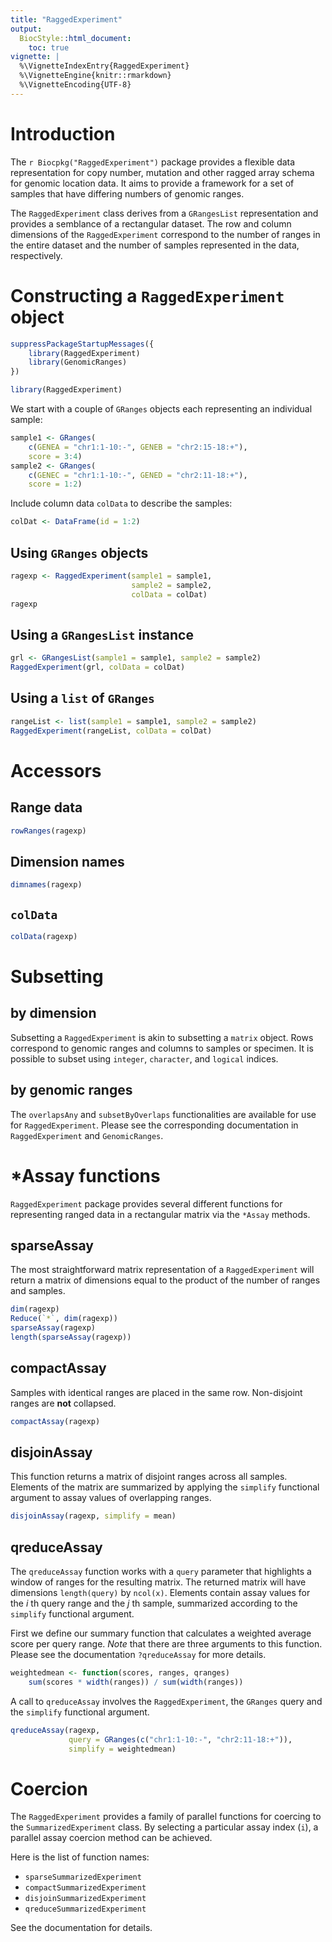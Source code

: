 ```yaml
---
title: "RaggedExperiment"
output:
  BiocStyle::html_document:
    toc: true
vignette: |
  %\VignetteIndexEntry{RaggedExperiment}
  %\VignetteEngine{knitr::rmarkdown}
  %\VignetteEncoding{UTF-8}
---
```


# Introduction

The `r Biocpkg("RaggedExperiment")` package provides a flexible data
representation for copy number, mutation and other ragged array schema for
genomic location data. It aims to provide a framework for a set of samples
that have differing numbers of genomic ranges.

The `RaggedExperiment` class derives from a `GRangesList` representation and
provides a semblance of a rectangular dataset. The row and column dimensions of
the `RaggedExperiment` correspond to the number of ranges in the entire dataset
and the number of samples represented in the data, respectively.

# Constructing a `RaggedExperiment` object

```r
suppressPackageStartupMessages({
    library(RaggedExperiment)
    library(GenomicRanges)
})
```

```r
library(RaggedExperiment)
```

We start with a couple of `GRanges` objects each representing an individual
sample: 

```r
sample1 <- GRanges(
    c(GENEA = "chr1:1-10:-", GENEB = "chr2:15-18:+"),
    score = 3:4)
sample2 <- GRanges(
    c(GENEC = "chr1:1-10:-", GENED = "chr2:11-18:+"),
    score = 1:2)
``` 

Include column data `colData` to describe the samples:

```r
colDat <- DataFrame(id = 1:2)
```

## Using `GRanges` objects

```r
ragexp <- RaggedExperiment(sample1 = sample1,
                           sample2 = sample2,
                           colData = colDat)
ragexp
```

## Using a `GRangesList` instance

```r
grl <- GRangesList(sample1 = sample1, sample2 = sample2)
RaggedExperiment(grl, colData = colDat)
```

## Using a `list` of `GRanges`

```r
rangeList <- list(sample1 = sample1, sample2 = sample2)
RaggedExperiment(rangeList, colData = colDat)
```

# Accessors

## Range data

```r
rowRanges(ragexp)
```

## Dimension names

```r
dimnames(ragexp)
```

## `colData`

```r
colData(ragexp)
```

# Subsetting

## by dimension

Subsetting a `RaggedExperiment` is akin to subsetting a `matrix` object. Rows
correspond to genomic ranges and columns to samples or specimen. It is possible
to subset using `integer`, `character`, and `logical` indices.

## by genomic ranges

The `overlapsAny` and `subsetByOverlaps` functionalities are available for use
for `RaggedExperiment`. Please see the corresponding documentation in
`RaggedExperiment` and `GenomicRanges`.

# *Assay functions

`RaggedExperiment` package provides several different functions for representing
ranged data in a rectangular matrix via the `*Assay` methods.

## sparseAssay

The most straightforward matrix representation of a `RaggedExperiment` will
return a matrix of dimensions equal to the product of the number of ranges and
samples.

```r
dim(ragexp)
Reduce(`*`, dim(ragexp))
sparseAssay(ragexp)
length(sparseAssay(ragexp))
```

## compactAssay

Samples with identical ranges are placed in the same row. Non-disjoint ranges
are **not** collapsed. 

```r
compactAssay(ragexp)
```

## disjoinAssay

This function returns a matrix of disjoint ranges across all samples. Elements
of the matrix are summarized by applying the `simplify` functional argument
to assay values of overlapping ranges. 

```r
disjoinAssay(ragexp, simplify = mean)
```

## qreduceAssay

The `qreduceAssay` function works with a `query` parameter that highlights
a window of ranges for the resulting matrix. The returned matrix will have
dimensions `length(query)` by `ncol(x)`. Elements contain assay values for the
_i_ th query range and the _j_ th sample, summarized according to the `simplify`
functional argument.

First we define our summary function that calculates a weighted average score
per query range. _Note_ that there are three arguments to this function. Please
see the documentation `?qreduceAssay` for more details.

```r
weightedmean <- function(scores, ranges, qranges)
    sum(scores * width(ranges)) / sum(width(ranges))
```

A call to `qreduceAssay` involves the `RaggedExperiment`, the `GRanges` query
and the `simplify` functional argument. 

```r
qreduceAssay(ragexp,
             query = GRanges(c("chr1:1-10:-", "chr2:11-18:+")), 
             simplify = weightedmean)
```

# Coercion

The `RaggedExperiment` provides a family of parallel functions for coercing to
the `SummarizedExperiment` class. By selecting a particular assay index (`i`), a
parallel assay coercion method can be achieved. 

Here is the list of function names: 

* `sparseSummarizedExperiment`
* `compactSummarizedExperiment`
* `disjoinSummarizedExperiment`
* `qreduceSummarizedExperiment`

See the documentation for details. 
